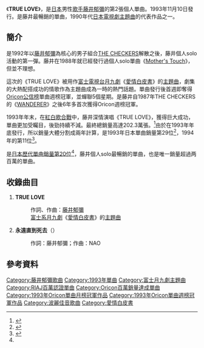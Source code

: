 {{Infobox Single
| Name           = TRUE LOVE
| Artist         = [[藤井郁彌|藤井郁彌]]
| Album          = [[ANGEL_(藤井郁彌專輯)|ANGEL]]
| Released       = 1993年11月10日
| Format         = 
| Recorded       = 
| Genre          = [[J-POP|J-POP]]
| Length         = 
| Label          = [[PONY_CANYON|PONY CANYON]]
| Writer         = [[藤井郁彌|藤井郁彌]]
| Producer       = 
| Certification  = 2 Million（[[日本唱片協會|日本唱片協會]]）
| Chart position = *週間最高排行第1位（[[Oricon公信榜|Oricon]]）
*1993年11月、12月度月間順位1位（[[Oricon公信榜|Oricon]]）
*1993年度年間順位29位（[[Oricon公信榜|Oricon]]）
*1994年度年間順位11位（[[Oricon公信榜|Oricon]]）
| Last single    = [[Monther's_Touch|Monther's Touch]]<br />（1988年）
| This single    = '''TRUE LOVE'''<br />（1993年）
| Next single    = [[女神_(藤井郁彌單曲)|女神]]<br />（1994年）
}}
《'''TRUE LOVE'''》，是[[日本|日本]]男性[[歌手|歌手]][[藤井郁彌|藤井郁彌]]的第2張個人單曲。1993年11月10日發行。是藤井最暢銷的單曲，1990年代[[日本電視劇|日本電視劇]][[主題曲|主題曲]]的代表作品之一。

==簡介==
是1992年以[[藤井郁彌|藤井郁彌]]為核心的男子組合[[THE_CHECKERS|THE CHECKERS]]解散之後，藤井個人solo活動的第一彈。藤井在1988年就已經發行過個人solo單曲《[[Mother's_Touch|Mother's Touch]]》，但並不理想。

這次的《TRUE LOVE》被用作[[富士電視台|富士電視台]][[富士電視台週一晚間九點連續劇|月九劇]]《[[愛情白皮書|愛情白皮書]]》的[[主題曲|主題曲]]，劇集的大熱配搭成功的情歌作為主題曲成為一時的熱門話題。單曲發行後首週即奪得[[Oricon公信榜|Oricon公信榜]]單曲週榜冠軍，並蟬聯5個星期。是藤井自1987年THE CHECKERS的《[[WANDERER|WANDERER]]》之後6年多首次獲得Oricon週榜冠軍。

1993年年末，在[[紅白歌合戰|紅白歌合戰]]中，藤井深情演唱《TRUE LOVE》，獲得巨大成功，單曲更加受矚目，後勁持續不減。最終總銷量高達202.3萬張。<ref name="topsingle">{{Cite web |url=http://www.musictvprogram.com/corner-ranking-single.html |script-title=ja:歴代シングルランキング |access-date=2010-08-13 |archive-url=https://web.archive.org/web/20100827183309/http://www.musictvprogram.com/corner-ranking-single.html |archive-date=2010-08-27 |dead-url=yes }}</ref>由於在1993年年底發行，所以銷量大體分割成兩年計算，是1993年日本單曲銷量第29位<ref>{{Cite web |url=http://www.musictvprogram.com/corner-ranking-1993.html |script-title=ja:1993年間シングルランキング TOP100 |access-date=2010-08-13 |archive-url=https://web.archive.org/web/20100805065235/http://www.musictvprogram.com/corner-ranking-1993.html |archive-date=2010-08-05 |dead-url=yes }}</ref>，1994年的第11位<ref>{{Cite web |url=http://www.musictvprogram.com/corner-ranking-1994.html |script-title=ja:1994年間シングルランキング TOP100 |access-date=2010-08-13 |archive-url=https://web.archive.org/web/20110520131117/http://musictvprogram.com/corner-ranking-1994.html |archive-date=2011-05-20 |dead-url=yes }}</ref>。

是[[日本最暢銷單曲列表|日本歷代單曲銷量第20位]]<ref name="topsingle"/>，藤井個人solo最暢銷的單曲，也是唯一銷量超過两百萬的單曲。

==收錄曲目==
#'''TRUE LOVE'''
#:作詞、作曲：[[藤井郁彌|藤井郁彌]]
#:[[富士電視台|富士系]][[富士電視台週一晚間九點連續劇|月九劇]]《[[愛情白皮書|愛情白皮書]]》的[[主題曲|主題曲]]
#'''永遠直到死去'''（{{lang|ja|'''永遠に死ぬまで'''}}）
#:作詞：藤井郁彌；作曲：NAO

==參考資料==
{{reflist}}

{{Oricon單曲月榜冠軍 (1990年代前期)|1993年11月—12月}}

{{DEFAULTSORT:True Love}}
[[Category:藤井郁彌歌曲|Category:藤井郁彌歌曲]]
[[Category:1993年單曲|Category:1993年單曲]]
[[Category:富士月九劇主題曲|Category:富士月九劇主題曲]]
[[Category:RIAJ百萬認證單曲|Category:RIAJ百萬認證單曲]]
[[Category:Oricon百萬銷量達成單曲|Category:Oricon百萬銷量達成單曲]]
[[Category:1993年Oricon單曲月榜冠軍作品|Category:1993年Oricon單曲月榜冠軍作品]]
[[Category:1993年Oricon單曲週榜冠軍作品|Category:1993年Oricon單曲週榜冠軍作品]]
[[Category:波麗佳音歌曲|Category:波麗佳音歌曲]]
[[Category:愛情白皮書|Category:愛情白皮書]]